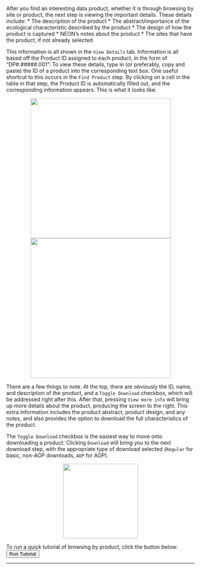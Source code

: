 <br>
After you find an interesting data product, whether it is through browsing by site or product, the next step is viewing the important details. These details include:
* The description of the product
* The abstract/importance of the ecological characteristic described by the product
* The design of how the product is captured
* NEON's notes about the product
* The sites that have the product, if not already selected

This information is all shown in the `View Details` tab. Information is all based off the Product ID assigned to each product, in the form of "DP#.#####.001": To view these details, type in (or preferably, copy and paste) the ID of a product into the corresponding text box. One useful shortcut to this occurs in the `Find Product` step. By clicking on a cell in the table in that step, the Product ID is automatically filled out, and the corresponding information appears. This is what it looks like:

<center><img src='https://github.com/Danielslee51/CyVerse-NEON-Browser/blob/master/Img/Help_details_1.png?raw=true' height='375'><img src='https://github.com/Danielslee51/CyVerse-NEON-Browser/blob/master/Img/Help_details_2.png?raw=true' height='375'></center>

There are a few things to note. At the top, there are obviously the ID, name, and description of the product, and a `Toggle Download` checkbox, which will be addressed right after this. After that, pressing `View more info` will bring up more details about the product, producing the screen to the right. This extra information includes the product abstract, product design, and any notes, and also provides the option to download the full characteristics of the product.

The `Toggle Download` checkbox is the easiest way to move onto downloading a product. Clicking `Download` will bring you to the next download step, with the appropriate type of download selected (`Regular` for basic, non-AOP downloads, `AOP` for AOP).

<center><img src='https://github.com/Danielslee51/CyVerse-NEON-Browser/blob/master/Img/Help_toggle.png?raw=true' height='200' hspace='10'></center>

To run a quick tutorial of browsing by product, click the button below: <br> 
<button id="help_tutorial_browse_details" type="button" class="btn btn-default action-button">Run Tutorial</button>

<hr>
